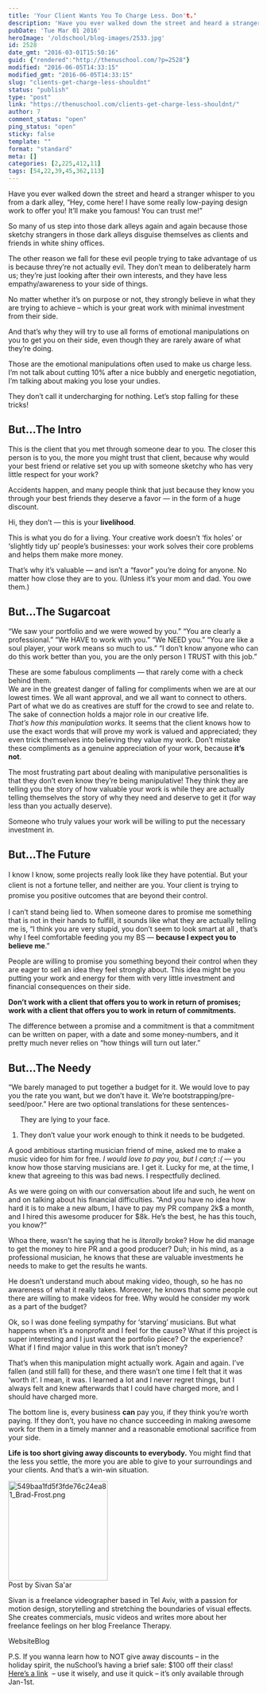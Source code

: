 ```yaml
---
title: 'Your Client Wants You To Charge Less. Don't.'
description: 'Have you ever walked down the street and heard a stranger whisper to you from a dark alley, “Hey, come here! I have some really low-paying design work to offer you! It’ll make you famous! You can trust me!” So many of us step into those dark alleys again and again because those sketchy strangers in [&hellip;]'
pubDate: 'Tue Mar 01 2016'
heroImage: '/oldschool/blog-images/2533.jpg'
id: 2528
date_gmt: "2016-03-01T15:50:16"
guid: {"rendered":"http://thenuschool.com/?p=2528"}
modified: "2016-06-05T14:33:15"
modified_gmt: "2016-06-05T14:33:15"
slug: "clients-get-charge-less-shouldnt"
status: "publish"
type: "post"
link: "https://thenuschool.com/clients-get-charge-less-shouldnt/"
author: 7
comment_status: "open"
ping_status: "open"
sticky: false
template: ""
format: "standard"
meta: []
categories: [2,225,412,11]
tags: [54,22,39,45,362,113]
---
```


<p><b></b>Have you ever walked down the street and heard a stranger whisper to you from a dark alley, “Hey, come here! I have some really low-paying design work to offer you! It’ll make you famous! You can trust me!”</p>
<p>So many of us step into those dark alleys again and again because those sketchy strangers in those dark alleys disguise themselves as clients and friends in white shiny offices.</p>
<p>The other reason we fall for these evil people trying to take advantage of us is because threy’re not actually evil. They don’t mean to deliberately harm us; they&#8217;re just looking after their own interests, and they have less empathy/awareness to your side of things.</p>
<p>No matter whether it’s on purpose or not, they strongly believe in what they are trying to achieve &#8211; which is your great work with minimal investment from their side.</p>
<p>And that’s why they will try to use all forms of emotional manipulations on you to get you on their side, even though they are rarely aware of what they&#8217;re doing.</p>
<p>Those are the emotional manipulations often used to make us charge less. I’m not talk about cutting 10% after a nice bubbly and energetic negotiation, I’m talking about making you lose your undies.</p>
<p>They don’t call it undercharging for nothing. Let’s stop falling for these tricks!</p>
<h2><b>But&#8230;The Intro</b></h2>
<p>This is the client that you met through someone dear to you. The closer this person is to you, the more you might trust that client, because why would your best friend or relative set you up with someone sketchy who has very little respect for your work?</p>
<p>Accidents happen, and many people think that just because they know you through your best friends they deserve a favor &#8212; in the form of a huge discount.</p>
<p>Hi, they don’t &#8212; this is your <strong>livelihood</strong>.</p>
<p>This is what you do for a living. Your creative work doesn’t ‘fix holes’ or ‘slightly tidy up’ people’s businesses: your work solves their core problems and helps them make more money.</p>
<p>That’s why it’s valuable &#8212; and isn&#8217;t a “favor” you’re doing for anyone. No matter how close they are to you. (Unless it’s your mom and dad. You owe them.)</p>
<h2>But&#8230;The Sugarcoat</h2>
<p>“We saw your portfolio and we were wowed by you.” “You are clearly a professional.” “We HAVE to work with you.” “We NEED you.” “You are like a soul player, your work means so much to us.” “I don’t know anyone who can do this work better than you, you are the only person I TRUST with this job.&#8221;</p>
<p>These are some fabulous compliments &#8212; that rarely come with a check behind them.<br />
We are in the greatest danger of falling for compliments when we are at our lowest times. We all want approval, and we all want to connect to others. Part of what we do as creatives are stuff for the crowd to see and relate to. The sake of connection holds a major role in our creative life.<br />
<em>That&#8217;s how this manipulation works.</em> It seems that the client knows how to use the exact words that will prove my work is valued and appreciated; they even trick themselves into believing they value my work. Don’t mistake these compliments as a genuine appreciation of your work, because <strong>it’s not</strong>.</p>
<p>The most frustrating part about dealing with manipulative personalities is that they don&#8217;t even know they&#8217;re being manipulative! <span style="font-weight: 400;">They think they are telling you the story of how valuable your work is while they are actually telling themselves the story of why they need and deserve to get it (for way less than you actually deserve).  </span></p>
<p>Someone who truly values your work will be willing to put the necessary investment in.</p>
<h2>But&#8230;The Future</h2>
<p><span style="line-height: 1.5;">I know I know, some projects really look like they have potential. But your client is not a fortune teller, and neither are you. Your client is trying to promise you positive outcomes that are beyond their control.</span></p>
<p>I can’t stand being lied to. When someone dares to promise me something that is not in their hands to fulfill, it sounds like what they are actually telling me is, “I think you are very stupid, you don’t seem to look smart at all , that’s why I feel comfortable feeding you my BS &#8212; <strong>because I expect you to believe me</strong>.”</p>
<p>People are willing to promise you something beyond their control when they are eager to sell an idea they feel strongly about. This idea might be you putting your work and energy for them with very little investment and financial consequences on their side.</p>
<p><strong>Don’t work with a client that offers you to work in return of promises; work with a client that offers you to work in return of commitments. </strong></p>
<p>The difference between a promise and a commitment is that a commitment can be written on paper, with a date and some money-numbers, and it pretty much never relies on “how things will turn out later.&#8221;</p>
<h2>But&#8230;The Needy</h2>
<p>“We barely managed to put together a budget for it. We would love to pay you the rate you want, but we don’t have it. We&#8217;re bootstrapping/pre-seed/poor.” Here are two optional translations for these sentences-</p>
<ol>They are lying to your face.</p>
<li style="font-weight: 400;"><span style="font-weight: 400;">They don’t value your work enough to think it needs to be budgeted.</span></li>
</ol>
<p>A good ambitious starting musician friend of mine, asked me to make a music video for him for free. <em>I would love to pay you, but I can;t :(</em> &#8212; you know how those starving musicians are. I get it. Lucky for me, at the time, I knew that agreeing to this was bad news. I respectfully declined.</p>
<p>As we were going on with our conversation about life and such, he went on and on talking about his financial difficulties. “And you have no idea how hard it is to make a new album, I have to pay my PR company 2k$ a month, and I hired this awesome producer for $8k. He&#8217;s the best, he has this touch, you know?”</p>
<p>Whoa there, wasn’t he saying that he is <em>literally</em> broke? How he did manage to get the money to hire PR and a good producer? Duh; in his mind, as a professional musician, he knows that these are valuable investments he needs to make to get the results he wants.</p>
<p>He doesn’t understand much about making video, though, so he has no awareness of what it really takes. Moreover, he knows that some people out there are willing to make videos for free. Why would he consider my work as a part of the budget?</p>
<p>Ok, so I was done feeling sympathy for ‘starving’ musicians. But what happens when it’s a nonprofit and I feel for the cause? What if this project is super interesting and I just want the portfolio piece? Or the experience? What if I find major value in this work that isn&#8217;t money?</p>
<p>That’s when this manipulation might actually work. Again and again. I&#8217;ve fallen (and still fall) for these, and there wasn’t one time I felt that it was ‘worth it’. I mean, it was. I learned a lot and I never regret things, but I always felt and knew afterwards that I could have charged more, and I should have charged more.</p>
<p>The bottom line is, every business <strong>can</strong> pay you, if they think you&#8217;re worth paying. If they don’t, you have no chance succeeding in making awesome work for them in a timely manner and a reasonable emotional sacrifice from your side.</p>
<p><strong>Life is too short giving away discounts to everybody.</strong> You might find that the less you settle, the more you are able to give to your surroundings and your clients. And that’s a win-win situation.</p>
<div class="nuyearpost"><img class="nuyeardesigner" src="https://d1h06o8peg3yk5.cloudfront.net/wp-content/uploads/2015/03/photo-sivan-saar-nuschool.jpg" width="200" alt="549baa1fd5f3fde76c24ea81_Brad-Frost.png">
          <div class="nuyeardesignername">Post by Sivan Sa'ar</div>
          <p class="postparagraphtext nuyeartext">Sivan is a freelance videographer based in Tel Aviv, with a passion for motion design, storytelling and stretching the boundaries of visual effects. She creates commercials, music videos and writes more about her freelance feelings on her blog Freelance Therapy. </p>
          <div class="nuyearlinkblock"><a target="_blank" style="text-decoration:none" class="nuyearlink" href="https://www.vimeo.com/sivansaar">Website</a><a target="_blank" style="text-decoration:none" class="nuyearlink" href="http://www.sivansaar.com">Blog</a>
          </div>
        </div>
<p>P.S. If you wanna learn how to NOT give away discounts &#8211; in the holiday spirit, the nuSchool&#8217;s having a brief sale: $100 off their class!<br />
<a href="http://thenuschool.com/the-pricing-class/?promo=PHVUNHBCX735W&amp;pricetag=197&amp;From=xms" target="_blank">Here&#8217;s a link</a>  &#8211; use it wisely, and use it quick &#8211; it&#8217;s only available through Jan-1st.</p>